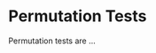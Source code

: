 # Permutation Tests {#permutation}

<!--
- Make sure to refer back to plots in the viz chapter and consider how the
  material here relates to answering the questions posed in viz chapter
-->

Permutation tests are ...


